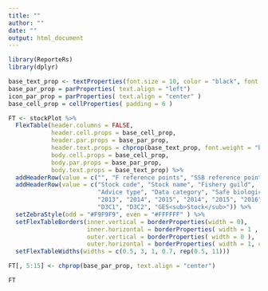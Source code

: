 ```yaml
---
title: ""
author: ""
date: ""
output: html_document
---
```


```r
library(ReporteRs)
library(dplyr)

base_text_prop <- textProperties(font.size = 10, color = "black", font.family = "Calibri")
base_par_prop = parProperties( text.align = "left")
icon_par_prop = parProperties( text.align = "center" )
base_cell_prop = cellProperties( padding = 6 )

FT <- stockPlot %>%
  FlexTable(header.columns = FALSE,
            header.cell.props = base_cell_prop, 
            header.par.props = base_par_prop, 
            header.text.props = chprop(base_text_prop, font.weight = "bold"), 
            body.cell.props = base_cell_prop, 
            body.par.props = base_par_prop, 
            body.text.props = base_text_prop) %>%
  addHeaderRow(value = c("", "F reference points", "SSB reference points", "MSFD GES"), colspan = c(6, 3, 3, 3)) %>%
  addHeaderRow(value = c("Stock code", "Stock name", "Fishery guild", 
                         "Advice type", "Data category", "Safe biological limits",
                         "2013", "2014", "2015", "2014", "2015", "2016",
                         "D3C1", "D3C2", "GES<sub>Stock</sub>")) %>%
  setZebraStyle(odd = "#F9F9F9", even = "#FFFFFF" ) %>%
  setFlexTableBorders(inner.vertical = borderProperties(width = 0), 
                      inner.horizontal = borderProperties( width = 1 , color = "#DDDDDD"),
                      outer.vertical = borderProperties( width = 0 ),
                      outer.horizontal = borderProperties( width = 1, color = "grey30")) %>%
  setFlexTableWidths(widths = c(0.5, 3, 1, 0.7, rep(0.5, 11)))

FT[, 5:15] <- chprop(base_par_prop, text.align = "center")

FT
```
